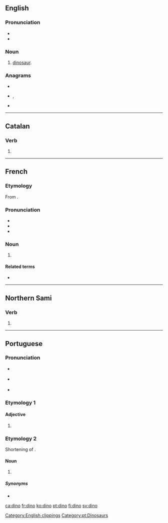 {{also|Dino|DINO|dino-}}
==English==
{{wikipedia}}

===Pronunciation===
* {{IPA|/ˈdaɪnoʊ/|lang=en}}
* {{rhymes|aɪnəʊ|lang=en}}

===Noun===
{{en-noun}}

# {{label|en|informal}} [[dinosaur]].

===Anagrams===
* {{l|en|Dion}}
* {{l|en|do in}}, {{l|en|doin'}}
* {{l|en|Odin}}

[[Category:English clippings]]

----

==Catalan==

===Verb===
{{head|ca|verb form}}

# {{ca-verb form of|p=1|n=sg|t=pres|m=ind|dinar}}

----

==French==

===Etymology===
From {{m|fr|dinosaure}}.

===Pronunciation===
* {{IPA|/dino/|lang=fr}}
* {{rhymes|o|lang=fr}}
* {{homophones|dinos|lang=fr}}

===Noun===
{{fr-noun|m}}

# {{l|en|dino}}

====Related terms====
* {{l|fr|dinosaure}}

----

==Northern Sami==

===Verb===
{{head|se|verb form}}

# {{inflection of|dietnut||pres|indc|conn|;|2|s|impr|lang=se}}

----

==Portuguese==

===Pronunciation===
* {{a|Portugal}} {{IPA|/ˈdi.nu/|lang=pt}}
* {{a|Brazil}} {{IPA|/ˈd͡ʒi.nu/|lang=pt}}
* {{a|South Brazil}} {{IPA|/ˈd͡ʒi.no/|lang=pt}}

===Etymology 1===

====Adjective====
{{pt-adj|din|o}}

# {{label|pt|obsolete|or|poetic}} {{alternative form of|digno|lang=pt}}

===Etymology 2===
Shortening of {{m|pt|dinossauro||dinosaur}}.

====Noun====
{{pt-noun|m|s}}

# {{label|pt|familiar}} {{l|en|dinosaur}} {{gloss|any of various extinct reptiles belonging to the ''Dinosauria''}}

=====Synonyms=====
* {{l|pt|dinossauro}}

[[Category:pt:Dinosaurs]]
{{catlangname|pt|terms with multiple etymologies}}

[[ca:dino]]
[[fr:dino]]
[[ko:dino]]
[[pt:dino]]
[[fi:dino]]
[[sv:dino]]